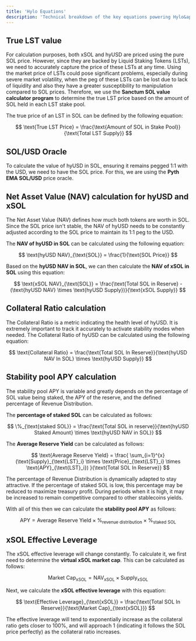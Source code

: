 ```yaml
---
title: 'Hylo Equations'
description: 'Technical breakdown of the key equations powering Hylo&apos;s protocol'
---
```


## True LST value

For calculation purposes, both xSOL and hyUSD are priced using the pure SOL price. However, since they are backed by Liquid Staking Tokens (LSTs), we need to accurately capture the price of these LSTs at any time. Using the market price of LSTs could pose significant problems, especially during severe market volatility, when the peg of these LSTs can be lost due to lack of liquidity and also they have a greater susceptibility to manipulation compared to SOL prices. Therefore, we use the **Sanctum SOL value calculator program** to determine the true LST price based on the amount of SOL held in each LST stake pool.

The true price of an LST in SOL can be defined by the following equation:

$$
\text{True LST Price} = \frac{\text{Amount of SOL in Stake Pool}}{\text{Total LST Supply}}
$$

## SOL/USD Oracle

To calculate the value of hyUSD in SOL, ensuring it remains pegged 1:1 with the USD, we need to have the SOL price. For this, we are using the **Pyth EMA SOL/USD** price oracle.

## Net Asset Value (NAV) calculation for hyUSD and xSOL

The Net Asset Value (NAV) defines how much both tokens are worth in SOL. Since the SOL price isn&apos;t stable, the NAV of hyUSD needs to be constantly adjusted according to the SOL price to maintain its 1:1 peg to the USD.

The **NAV of hyUSD in SOL** can be calculated using the following equation:

$$
\text{hyUSD NAV}_{\text{SOL}} = \frac{1}{\text{SOL Price}}
$$

Based on the **hyUSD NAV in SOL**, we can then calculate the **NAV of xSOL in SOL** using this equation:

$$
\text{xSOL NAV}_{\text{SOL}} = \frac{\text{Total SOL in Reserve} - (\text{hyUSD NAV} \times \text{hyUSD Supply})}{\text{xSOL Supply}}
$$

## Collateral Ratio calculation

The Collateral Ratio is a metric indicating the health level of hyUSD. It is extremely important to track it accurately to activate stability modes when needed. The Collateral Ratio of hyUSD can be calculated using the following equation:

$$
\text{Collateral Ratio} = \frac{\text{Total SOL In Reserve}}{\text{hyUSD NAV In SOL} \times \text{hyUSD Supply}}
$$

## Stability pool APY calculation

The stability pool APY is variable and greatly depends on the percentage of SOL value being staked, the APY of the reserve, and the defined percentage of Revenue Distribution.

The **percentage of staked SOL** can be calculated as follows:

$$
\%_{\text{staked SOL}} = \frac{\text{Total SOL in reserve}}{\text{hyUSD Staked Amount} \times \text{hyUSD NAV in SOL}}
$$

The **Average Reserve Yield** can be calculated as follows:

$$
\text{Average Reserve Yield} = \frac{ \sum_{i=1}^{x} (\text{Supply}_{\text{LST}_i} \times \text{Price}_{\text{LST}_i} \times \text{APY}_{\text{LST}_i}) }{\text{Total SOL In Reserve}}
$$

The percentage of Revenue Distribution is dynamically adapted to stay attractive. If the percentage of staked SOL is low, this percentage may be reduced to maximize treasury profit. During periods when it is high, it may be increased to remain competitive compared to other stablecoins yields.

With all of this then we can calculate the **stability pool APY** as follows:

$$
\text{APY} = \text{Average Reserve Yield} \times \%_{\text{revenue distribution}} \times \%_{\text{staked SOL}}
$$

## xSOL Effective Leverage

The xSOL effective leverage will change constantly. To calculate it, we first need to determine the **virtual xSOL market cap**. This can be calculated as follows:

$$
\text{Market Cap}_{\text{xSOL}} = \text{NAV}_{\text{xSOL}} \times \text{Supply}_{\text{xSOL}}
$$

Next, we calculate the **xSOL effective leverage** with this equation:

$$
\text{Effective Leverage}_{\text{xSOL}} = \frac{\text{Total SOL In Reserve}}{\text{Market Cap}_{\text{xSOL}}}
$$

The effective leverage will tend to exponentially increase as the collateral ratio gets closer to 100%, and will approach 1 (indicating it follows the SOL price perfectly) as the collateral ratio increases.
